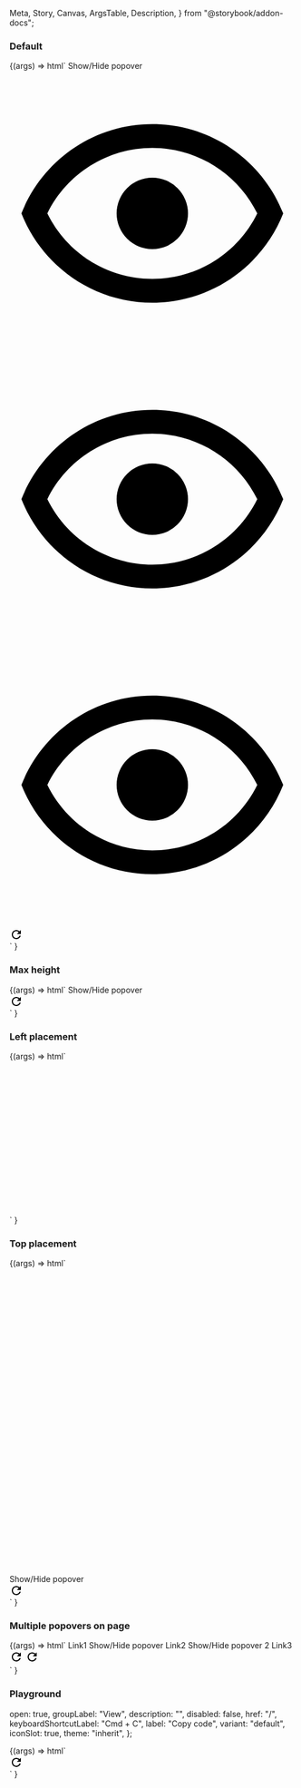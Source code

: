   Meta,
  Story,
  Canvas,
  ArgsTable,
  Description,
} from "@storybook/addon-docs";

<Meta title="Web Components/Popover menu" component="Popover Menu" />

<Description markdown={readme} />
<Description markdown={menuItemReadme} />
<Description markdown={menuGroupReadme} />

### Default

<Canvas>
  <Story name="Default">
    {(args) =>
      html`
        <ic-button id="button-1" onclick="buttonClick()"
          >Show/Hide popover</ic-button
        >
        <script>
          var icPopover = document.querySelector("ic-popover-menu");
          function buttonClick() {
            icPopover.open = !icPopover.open;
          }
          icPopover.addEventListener("icPopoverClosed", handleClosed);
          function handleClosed(event) {
            console.log(event.detail);
          }
        </script>
        <div>
          <ic-popover-menu anchor="button-1" aria-label="popover">
            <ic-menu-item label="Copy code" keyboard-shortcut-label="Cmd+"
              ><svg
                xmlns="http://www.w3.org/2000/svg"
                viewBox="0 0 24 24"
                slot="icon"
              >
                <path
                  d="M12,9A3,3 0 0,1 15,12A3,3 0 0,1 12,15A3,3 0 0,1 9,12A3,3 0 0,1 12,9M12,4.5C17,4.5 21.27,7.61 23,12C21.27,16.39 17,19.5 12,19.5C7,19.5 2.73,16.39 1,12C2.73,7.61 7,4.5 12,4.5M3.18,12C4.83,15.36 8.24,17.5 12,17.5C15.76,17.5 19.17,15.36 20.82,12C19.17,8.64 15.76,6.5 12,6.5C8.24,6.5 4.83,8.64 3.18,12Z"
                /></svg
            ></ic-menu-item>
            <ic-menu-item
              label="Copy code"
              variant="toggle"
              keyboard-shortcut-label="Cmd+"
              description="another test description to make sure things work as expected"
            ></ic-menu-item>
            <ic-menu-item
              label="Show/hide"
              variant="toggle"
              keyboard-shortcut-label="Cmd+"
              description="hi this is a description to test with"
            >
              <svg
                xmlns="http://www.w3.org/2000/svg"
                viewBox="0 0 24 24"
                slot="icon"
              >
                <path
                  d="M12,9A3,3 0 0,1 15,12A3,3 0 0,1 12,15A3,3 0 0,1 9,12A3,3 0 0,1 12,9M12,4.5C17,4.5 21.27,7.61 23,12C21.27,16.39 17,19.5 12,19.5C7,19.5 2.73,16.39 1,12C2.73,7.61 7,4.5 12,4.5M3.18,12C4.83,15.36 8.24,17.5 12,17.5C15.76,17.5 19.17,15.36 20.82,12C19.17,8.64 15.76,6.5 12,6.5C8.24,6.5 4.83,8.64 3.18,12Z"
                />
              </svg>
            </ic-menu-item>
            <ic-menu-group label="View">
              <ic-menu-item
                label="Zoom in"
                keyboard-shortcut-label="Cmd+"
              ></ic-menu-item>
              <ic-menu-item
                label="Zoom out"
                keyboard-shortcut-label="Cmd-"
              ></ic-menu-item>
            </ic-menu-group>
            <ic-menu-item
              label="Actions"
              submenu-trigger-for="abc"
            ></ic-menu-item>
            <ic-menu-item
              label="Logout"
              variant="destructive"
              keyboard-shortcut-label="Cmd+"
              ><svg
                xmlns="http://www.w3.org/2000/svg"
                viewBox="0 0 24 24"
                slot="icon"
              >
                <path
                  d="M12,9A3,3 0 0,1 15,12A3,3 0 0,1 12,15A3,3 0 0,1 9,12A3,3 0 0,1 12,9M12,4.5C17,4.5 21.27,7.61 23,12C21.27,16.39 17,19.5 12,19.5C7,19.5 2.73,16.39 1,12C2.73,7.61 7,4.5 12,4.5M3.18,12C4.83,15.36 8.24,17.5 12,17.5C15.76,17.5 19.17,15.36 20.82,12C19.17,8.64 15.76,6.5 12,6.5C8.24,6.5 4.83,8.64 3.18,12Z"
                /></svg
            ></ic-menu-item>
          </ic-popover-menu>
          <ic-popover-menu submenu-id="abc">
            <ic-menu-item label="Edit"></ic-menu-item>
            <ic-menu-item
              label="Find"
              submenu-trigger-for="abc123"
            ></ic-menu-item>
            <ic-menu-item label="Delete" variant="destructive"></ic-menu-item>
          </ic-popover-menu>
          <ic-popover-menu submenu-id="abc123">
            <ic-menu-item
              disabled="true"
              label="Search the web"
              description="This will search the web to find the thing you are looking for."
            ></ic-menu-item>
            <ic-menu-item label="Find..."></ic-menu-item>
            <ic-menu-item label="Find icons">
              <svg
                slot="icon"
                xmlns="http://www.w3.org/2000/svg"
                height="24px"
                viewBox="0 0 24 24"
                width="24px"
              >
                <path d="M0 0h24v24H0V0z" fill="none" />
                <path
                  d="M17.65 6.35C16.2 4.9 14.21 4 12 4c-4.42 0-7.99 3.58-7.99 8s3.57 8 7.99 8c3.73 0 6.84-2.55 7.73-6h-2.08c-.82 2.33-3.04 4-5.65 4-3.31 0-6-2.69-6-6s2.69-6 6-6c1.66 0 3.14.69 4.22 1.78L13 11h7V4l-2.35 2.35z"
                />
              </svg>
            </ic-menu-item>
            <ic-menu-item
              label="Show found results"
              variant="toggle"
            ></ic-menu-item>
          </ic-popover-menu>
        </div>
      `
    }
  </Story>
</Canvas>

### Max height

<Canvas>
  <Story name="Max height">
    {(args) =>
      html`
        <style>
          ic-popover-menu {
            --max-height: 100px;
          }
        </style>
        <ic-button id="button-1" onclick="buttonClick()"
          >Show/Hide popover</ic-button
        >
        <script>
          var icPopover = document.querySelector("ic-popover-menu");
          function buttonClick() {
            icPopover.open = !icPopover.open;
          }
        </script>
        <div>
          <ic-popover-menu anchor="button-1" aria-label="popover">
            <ic-menu-item label="Copy code" disabled="true"></ic-menu-item>
            <ic-menu-group label="View">
              <ic-menu-item
                label="Zoom in"
                keyboard-shortcut-label="Cmd+"
              ></ic-menu-item>
              <ic-menu-item
                label="Zoom out"
                keyboard-shortcut-label="Cmd-"
              ></ic-menu-item>
            </ic-menu-group>
            <ic-menu-item
              label="Actions"
              submenu-trigger-for="abc"
            ></ic-menu-item>
          </ic-popover-menu>
          <ic-popover-menu submenu-id="abc">
            <ic-menu-item label="Edit"></ic-menu-item>
            <ic-menu-item
              label="Find"
              submenu-trigger-for="abc123"
            ></ic-menu-item>
            <ic-menu-item label="Delete" variant="destructive"></ic-menu-item>
          </ic-popover-menu>
          <ic-popover-menu submenu-id="abc123">
            <ic-menu-item
              label="Search the web"
              description="This will search the web to find the thing you are looking for."
            ></ic-menu-item>
            <ic-menu-item label="Find..."></ic-menu-item>
            <ic-menu-item label="Find icons">
              <svg
                slot="icon"
                xmlns="http://www.w3.org/2000/svg"
                height="24px"
                viewBox="0 0 24 24"
                width="24px"
              >
                <path d="M0 0h24v24H0V0z" fill="none" />
                <path
                  d="M17.65 6.35C16.2 4.9 14.21 4 12 4c-4.42 0-7.99 3.58-7.99 8s3.57 8 7.99 8c3.73 0 6.84-2.55 7.73-6h-2.08c-.82 2.33-3.04 4-5.65 4-3.31 0-6-2.69-6-6s2.69-6 6-6c1.66 0 3.14.69 4.22 1.78L13 11h7V4l-2.35 2.35z"
                />
              </svg>
            </ic-menu-item>
            <ic-menu-item
              label="Show found results"
              variant="toggle"
            ></ic-menu-item>
          </ic-popover-menu>
        </div>
      `
    }
  </Story>
</Canvas>

### Left placement

<Canvas>
  <Story name="Left placement">
    {(args) =>
      html`
        <div style="margin-left: 1000px">
          <ic-button id="button-1" onclick="buttonClick()"
            >Show/Hide popover</ic-button
          >
          <script>
            var icPopover = document.querySelector("ic-popover-menu");
            function buttonClick() {
              icPopover.open = !icPopover.open;
            }
          </script>
          <div>
            <ic-popover-menu anchor="button-1" aria-label="popover">
              <ic-menu-item label="Copy code" disabled="true"></ic-menu-item>
              <ic-menu-group label="View">
                <ic-menu-item
                  label="Zoom in"
                  keyboard-shortcut-label="Cmd+"
                ></ic-menu-item>
                <ic-menu-item
                  label="Zoom out"
                  keyboard-shortcut-label="Cmd-"
                ></ic-menu-item>
              </ic-menu-group>
              <ic-menu-item
                label="Actions"
                submenu-trigger-for="abc"
              ></ic-menu-item>
            </ic-popover-menu>
            <ic-popover-menu submenu-id="abc">
              <ic-menu-item label="Edit"></ic-menu-item>
              <ic-menu-item
                label="Find"
                submenu-trigger-for="abc123"
              ></ic-menu-item>
              <ic-menu-item label="Delete" variant="destructive"></ic-menu-item>
            </ic-popover-menu>
            <ic-popover-menu submenu-id="abc123">
              <ic-menu-item
                label="Search the web"
                description="This will search the web to find the thing you are looking for."
              ></ic-menu-item>
              <ic-menu-item label="Find..."></ic-menu-item>
              <ic-menu-item label="Find icons">
                <svg
                  slot="icon"
                  xmlns="http://www.w3.org/2000/svg"
                  height="24px"
                  viewBox="0 0 24 24"
                  width="24px"
                >
                  <path d="M0 0h24v24H0V0z" fill="none" />
                  <path
                    d="M17.65 6.35C16.2 4.9 14.21 4 12 4c-4.42 0-7.99 3.58-7.99 8s3.57 8 7.99 8c3.73 0 6.84-2.55 7.73-6h-2.08c-.82 2.33-3.04 4-5.65 4-3.31 0-6-2.69-6-6s2.69-6 6-6c1.66 0 3.14.69 4.22 1.78L13 11h7V4l-2.35 2.35z"
                  />
                </svg>
              </ic-menu-item>
              <ic-menu-item
                label="Show found results"
                variant="toggle"
              ></ic-menu-item>
            </ic-popover-menu>
          </div>
        </div>
      `
    }
  </Story>
</Canvas>

### Top placement

<Canvas>
  <Story name="Top placement">
    {(args) =>
      html`
        <div style="margin-top: 540px">
          <ic-button id="button-1" onclick="buttonClick()"
            >Show/Hide popover</ic-button
          >
          <script>
            var icPopover = document.querySelector("ic-popover-menu");
            function buttonClick() {
              icPopover.open = !icPopover.open;
            }
          </script>
          <div>
            <ic-popover-menu anchor="button-1" aria-label="popover">
              <ic-menu-item label="Copy code" disabled="true"></ic-menu-item>
              <ic-menu-group label="View">
                <ic-menu-item
                  label="Zoom in"
                  keyboard-shortcut-label="Cmd+"
                ></ic-menu-item>
                <ic-menu-item
                  label="Zoom out"
                  keyboard-shortcut-label="Cmd-"
                ></ic-menu-item>
              </ic-menu-group>
              <ic-menu-item
                label="Actions"
                submenu-trigger-for="abc"
              ></ic-menu-item>
            </ic-popover-menu>
            <ic-popover-menu submenu-id="abc">
              <ic-menu-item label="Edit"></ic-menu-item>
              <ic-menu-item
                label="Find"
                submenu-trigger-for="abc123"
              ></ic-menu-item>
              <ic-menu-item label="Delete" variant="destructive"></ic-menu-item>
            </ic-popover-menu>
            <ic-popover-menu submenu-id="abc123">
              <ic-menu-item
                label="Search the web"
                description="This will search the web to find the thing you are looking for."
              ></ic-menu-item>
              <ic-menu-item label="Find..."></ic-menu-item>
              <ic-menu-item label="Find icons">
                <svg
                  slot="icon"
                  xmlns="http://www.w3.org/2000/svg"
                  height="24px"
                  viewBox="0 0 24 24"
                  width="24px"
                >
                  <path d="M0 0h24v24H0V0z" fill="none" />
                  <path
                    d="M17.65 6.35C16.2 4.9 14.21 4 12 4c-4.42 0-7.99 3.58-7.99 8s3.57 8 7.99 8c3.73 0 6.84-2.55 7.73-6h-2.08c-.82 2.33-3.04 4-5.65 4-3.31 0-6-2.69-6-6s2.69-6 6-6c1.66 0 3.14.69 4.22 1.78L13 11h7V4l-2.35 2.35z"
                  />
                </svg>
              </ic-menu-item>
              <ic-menu-item
                label="Show found results"
                variant="toggle"
              ></ic-menu-item>
            </ic-popover-menu>
          </div>
        </div>
      `
    }
  </Story>
</Canvas>

### Multiple popovers on page

<Canvas>
  <Story name="Multiple popovers on page">
    {(args) =>
      html` <ic-link href="/">Link1</ic-link>
        <ic-button id="button-1" onclick="buttonClick(1)"
          >Show/Hide popover</ic-button
        >
        <ic-link href="/">Link2</ic-link>
        <ic-button id="button-2" onclick="buttonClick(2)"
          >Show/Hide popover 2</ic-button
        >
        <ic-link href="/">Link3</ic-link>
        <script>
          function buttonClick(pos) {
            var icPopover = document.querySelector("#popover" + pos);
            icPopover.open = !icPopover.open;
          }
        </script>
        <div>
          <ic-popover-menu anchor="button-1" aria-label="popover" id="popover1">
            <ic-menu-item label="Copy code" disabled="true"></ic-menu-item>
            <ic-menu-group label="View">
              <ic-menu-item
                label="Zoom in"
                keyboard-shortcut-label="Cmd+"
              ></ic-menu-item>
              <ic-menu-item
                label="Zoom out"
                keyboard-shortcut-label="Cmd-"
              ></ic-menu-item>
            </ic-menu-group>
            <ic-menu-item
              label="Actions"
              submenu-trigger-for="abc"
            ></ic-menu-item>
            <ic-menu-item
              label="Logout"
              variant="destructive"
              disabled="true"
            ></ic-menu-item>
          </ic-popover-menu>
          <ic-popover-menu submenu-id="abc">
            <ic-menu-item label="Edit"></ic-menu-item>
            <ic-menu-item
              label="Find"
              submenu-trigger-for="abc123"
            ></ic-menu-item>
            <ic-menu-item label="Delete" variant="destructive"></ic-menu-item>
          </ic-popover-menu>
          <ic-popover-menu submenu-id="abc123">
            <ic-menu-item
              disabled="true"
              label="Search the web"
              description="This will search the web to find the thing you are looking for."
            ></ic-menu-item>
            <ic-menu-item label="Find..."></ic-menu-item>
            <ic-menu-item label="Find icons">
              <svg
                slot="icon"
                xmlns="http://www.w3.org/2000/svg"
                height="24px"
                viewBox="0 0 24 24"
                width="24px"
              >
                <path d="M0 0h24v24H0V0z" fill="none" />
                <path
                  d="M17.65 6.35C16.2 4.9 14.21 4 12 4c-4.42 0-7.99 3.58-7.99 8s3.57 8 7.99 8c3.73 0 6.84-2.55 7.73-6h-2.08c-.82 2.33-3.04 4-5.65 4-3.31 0-6-2.69-6-6s2.69-6 6-6c1.66 0 3.14.69 4.22 1.78L13 11h7V4l-2.35 2.35z"
                />
              </svg>
            </ic-menu-item>
            <ic-menu-item
              label="Show found results"
              variant="toggle"
            ></ic-menu-item>
          </ic-popover-menu>
          <ic-popover-menu anchor="button-2" aria-label="popover" id="popover2">
            <ic-menu-item label="Copy code" disabled="true"></ic-menu-item>
            <ic-menu-group label="View">
              <ic-menu-item
                label="Zoom in"
                keyboard-shortcut-label="Cmd+"
              ></ic-menu-item>
              <ic-menu-item
                label="Zoom out"
                keyboard-shortcut-label="Cmd-"
              ></ic-menu-item>
            </ic-menu-group>
            <ic-menu-item
              label="Actions"
              submenu-trigger-for="def"
            ></ic-menu-item>
          </ic-popover-menu>
          <ic-popover-menu submenu-id="def">
            <ic-menu-item label="Edit"></ic-menu-item>
            <ic-menu-item
              label="Find"
              submenu-trigger-for="def123"
            ></ic-menu-item>
            <ic-menu-item label="Delete" variant="destructive"></ic-menu-item>
          </ic-popover-menu>
          <ic-popover-menu submenu-id="def123">
            <ic-menu-item
              label="Search the web"
              description="This will search the web to find the thing you are looking for."
            ></ic-menu-item>
            <ic-menu-item label="Find..."></ic-menu-item>
            <ic-menu-item label="Find icons">
              <svg
                slot="icon"
                xmlns="http://www.w3.org/2000/svg"
                height="24px"
                viewBox="0 0 24 24"
                width="24px"
              >
                <path d="M0 0h24v24H0V0z" fill="none" />
                <path
                  d="M17.65 6.35C16.2 4.9 14.21 4 12 4c-4.42 0-7.99 3.58-7.99 8s3.57 8 7.99 8c3.73 0 6.84-2.55 7.73-6h-2.08c-.82 2.33-3.04 4-5.65 4-3.31 0-6-2.69-6-6s2.69-6 6-6c1.66 0 3.14.69 4.22 1.78L13 11h7V4l-2.35 2.35z"
                />
              </svg>
            </ic-menu-item>
            <ic-menu-item
              label="Show found results"
              variant="toggle"
            ></ic-menu-item>
          </ic-popover-menu>
        </div>`
    }
  </Story>
</Canvas>

### Playground

  open: true,
  groupLabel: "View",
  description: "",
  disabled: false,
  href: "/",
  keyboardShortcutLabel: "Cmd + C",
  label: "Copy code",
  variant: "default",
  iconSlot: true,
  theme: "inherit",
};

<Canvas>
  <Story
    args={defaultArgs}
    argTypes={{
      variant: {
        options: ["default", "toggle", "destructive"],
        control: {
          type: "radio",
        },
      },
      iconSlot: {
        mapping: {
          true: "icon",
          false: "",
        },
      },
      theme: {
        options: ["inherit", "light", "dark"],
        control: {
          type: "inline-radio",
        },
      },
    }}
    name="Playground"
  >
    {(args) =>
      html`<div>
        <ic-popover-menu
          aria-label="popover"
          open=${args.open}
          theme=${args.theme}
          id="popover-menu-playground"
        >
          <ic-menu-group label=${args.groupLabel}>
            <ic-menu-item
              description=${args.description}
              disabled=${args.disabled}
              href=${args.href}
              keyboard-shortcut-label=${args.keyboardShortcutLabel}
              label=${args.label}
              variant=${args.variant}
            >
              <svg
                slot=${args.iconSlot}
                xmlns="http://www.w3.org/2000/svg"
                height="24px"
                viewBox="0 0 24 24"
                width="24px"
              >
                <path d="M0 0h24v24H0V0z" fill="none" />
                <path
                  d="M17.65 6.35C16.2 4.9 14.21 4 12 4c-4.42 0-7.99 3.58-7.99 8s3.57 8 7.99 8c3.73 0 6.84-2.55 7.73-6h-2.08c-.82 2.33-3.04 4-5.65 4-3.31 0-6-2.69-6-6s2.69-6 6-6c1.66 0 3.14.69 4.22 1.78L13 11h7V4l-2.35 2.35z"
                />
              </svg>
            </ic-menu-item>
            <ic-menu-item
              label="Zoom out"
              keyboard-shortcut-label="Cmd-"
            ></ic-menu-item>
          </ic-menu-group>
          <ic-menu-item
            label="Actions"
            submenu-trigger-for="abc"
          ></ic-menu-item>
        </ic-popover-menu>
        <ic-popover-menu submenu-id="abc" theme=${args.theme}>
          <ic-menu-item label="Edit"></ic-menu-item>
          <ic-menu-item label="Find"></ic-menu-item>
          <ic-menu-item label="Delete" variant="destructive"></ic-menu-item>
        </ic-popover-menu>
      </div>`
    }
  </Story>
</Canvas>
